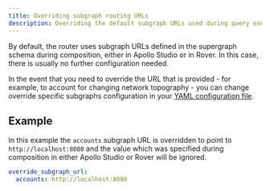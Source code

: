 ```yaml
---
title: Overriding subgraph routing URLs
description: Overriding the default subgraph URLs used during query execution.
---
```



By default, the router uses subgraph URLs defined in the supergraph schema during composition, either in Apollo Studio or in Rover.  In this case, there is usually no further configuration needed.

In the event that you need to override the URL that is provided - for example, to account for changing network topography - you can change override specific subgraphs configuration in your [YAML configuration file](#configuration-file).

## Example

In this example the `accounts` subgraph URL is overridden to point to `http://localhost:8080` and the value which was specified during composition in either Apollo Studio or Rover will be ignored.

```yaml
override_subgraph_url:
  accounts: http://localhost:8080
```
